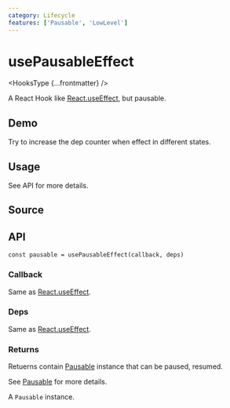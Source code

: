 ```yaml
---
category: Lifecycle
features: ['Pausable', 'LowLevel']
---
```


# usePausableEffect


<HooksType {...frontmatter} />

A React Hook like [React.useEffect](https://react.dev/reference/react/useEffect), but pausable.

## Demo

Try to increase the dep counter when effect in different states.


<App />

## Usage

See API for more details.

## Source


<Source />

## API

```tsx
const pausable = usePausableEffect(callback, deps)
```

### Callback

Same as [React.useEffect](https://react.dev/reference/react/useEffect).

### Deps

Same as [React.useEffect](https://react.dev/reference/react/useEffect).

### Returns

Retuerns contain [Pausable](/docs/features/pausable) instance that can be paused, resumed.

See [Pausable](/docs/features/pausable) for more details.

A `Pausable` instance.
